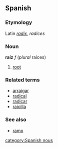 ==Spanish==
===Etymology===
Latin ''[[radix]], radices''
===Noun===
'''raíz''' ''f'' (''plural'' raíces)

# [[root]]

===Related terms===
*[[arraigar]]
*[[radical]]
*[[radicar]]
*[[raicilla]]

===See also===
*[[ramo]]
[[category:Spanish nous]]